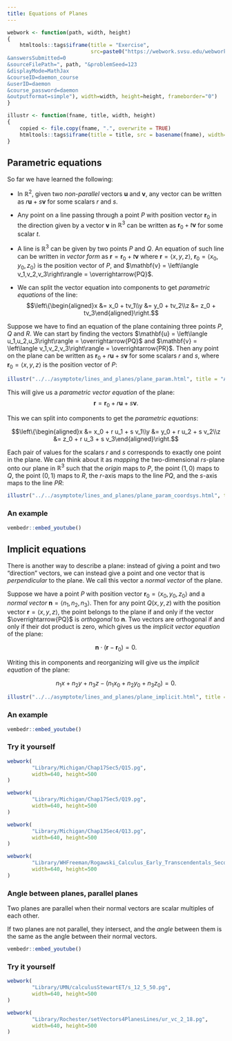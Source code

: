 ```yaml
---
title: Equations of Planes
---
```


\renewcommand{\vec}[1]{\mathbf{#1}}
\newcommand{\v}[1]{\left\langle #1\right\rangle}
\newcommand{\norm}[1]{\left\lvert#1 \right\rvert}

```r
webwork <- function(path, width, height)
{
    htmltools::tags$iframe(title = "Exercise", 
                           src=paste0("https://webwork.svsu.edu/webwork2/html2xml?
&answersSubmitted=0
&sourceFilePath=", path, "&problemSeed=123
&displayMode=MathJax
&courseID=daemon_course
&userID=daemon
&course_password=daemon
&outputformat=simple"), width=width, height=height, frameborder="0")
}

illustr <- function(fname, title, width, height)
{
    copied <- file.copy(fname, ".", overwrite = TRUE)
    htmltools::tags$iframe(title = title, src = basename(fname), width=width, height=height, frameborder="0")
}
```

## Parametric equations

So far we have learned the following:

*  In $\mathbb{R}^2$, given two _non-parallel_ vectors $\vec{u}$ and $\vec{v}$, any vector can be written as $r\vec{u} + s\vec{v}$
   for some scalars $r$ and $s$.

*  Any point on a line passing through a point $P$ with position vector $\vec{r}_0$ in the direction given
    by a vector $\vec{v}$ in $\mathbb{R}^3$ can be written as $\vec{r}_0 + t\vec{v}$ for some scalar $t$.

*  A line is $\mathbb{R}^3$ can be given by two points $P$ and $Q$.  An equation of such line can be written in _vector form_ as
  $\vec{r} = \vec{r}_0 + t\vec{v}$ where $\vec{r} = \v{x,y,z}$, $\vec{r}_0 = \v{x_0, y_0, z_0}$ is the position vector of $P$,
  and $\vec{v} = \v{v_1,v_2,v_3} = \overrightarrow{PQ}$.

*  We can split the vector equation into components to get _parametric equations_ of the line:
  $$\left\{\begin{aligned}x &= x_0 + tv_1\\y &= y_0 + tv_2\\z &= z_0 + tv_3\end{aligned}\right.$$

Suppose we have to find an equation of the plane containing three points $P$, $Q$ and $R$. We can start by finding
the vectors $\vec{u} = \v{u_1,u_2,u_3} = \overrightarrow{PQ}$ and $\vec{v} = \v{v_1,v_2,v_3} = \overrightarrow{PR}$.
Then any point on the plane can be written as $\vec{r}_0 + r\vec{u} + s\vec{v}$ for some scalars $r$ and $s$, where
$\vec{r}_0 = \v{x,y,z}$ is the position vector of $P$:

```r
illustr("../../asymptote/lines_and_planes/plane_param.html", title = "A plane through P, Q and R", width=640, height=420)
```

This will give us a _parametric vector equation_ of the plane: $$\vec{r} = \vec{r}_0 + r\vec{u} + s\vec{v}.$$

This we can split into components to get the _parametric equations_:

$$\left\{\begin{aligned}x &= x_0 + r u_1 + s v_1\\y &= y_0 + r u_2 + s v_2\\z &= z_0 + r u_3 + s v_3\end{aligned}\right.$$

Each pair of values for the scalars $r$ and $s$ corresponds to exactly one point in the plane. We can think about it
as _mapping_ the two-dimensional $rs$-plane onto our plane in $\mathbb{R}^3$ such that the _origin_ maps to $P$,
the point $(1,0)$ maps to $Q$, the point $(0,1)$ maps to $R$, the $r$-axis maps to the line $PQ$, and the $s$-axis maps
to the line $PR$:

```r
illustr("../../asymptote/lines_and_planes/plane_param_coordsys.html", title = "An image of the rs-plane", width=640, height=420)
```

### An example

```r
vembedr::embed_youtube()
```

## Implicit equations

There is another way to describe a plane: instead of giving a point and two "direction" vectors, we can instead
give a point and one vector that is _perpendicular_ to the plane.  We call this vector a _normal vector_ of the plane.

Suppose we have a point $P$ with position vector $\vec{r}_0 = \v{x_0, y_0, z_0}$ and a _normal vector_ $\vec{n} = \v{n_1,n_2,n_3}$.
Then for any point $Q(x,y,z)$ with the position vector $\vec{r} = \v{x,y,z}$, the point belongs to the plane if and only if
the vector $\overrightarrow{PQ}$ is _orthogonal_ to $\vec{n}$. Two vectors are orthogonal if and only if their dot product is zero,
which gives us the _implicit vector equation_ of the plane:

$$\vec{n}\cdot (\vec{r} - \vec{r}_0) = 0.$$

Writing this in components and reorganizing will give us the _implicit equation_ of the plane:

$$n_1 x + n_2 y + n_3 z - (n_1 x_0 + n_2 y_0 + n_3 z_0) = 0.$$

```r
illustr("../../asymptote/lines_and_planes/plane_implicit.html", title = "Plane defined by a point and a normal vector", width=640, height=420)
```

### An example

```r
vembedr::embed_youtube()
```

### Try it yourself

```r
webwork(
        "Library/Michigan/Chap17Sec5/Q15.pg",
        width=640, height=500
)
```

```r
webwork(
        "Library/Michigan/Chap17Sec5/Q19.pg",
        width=640, height=500
)
```

```r
webwork(
        "Library/Michigan/Chap13Sec4/Q13.pg",
        width=640, height=500
)
```

```r
webwork(
        "Library/WHFreeman/Rogawski_Calculus_Early_Transcendentals_Second_Edition/12_Vector_Geometry/12.5_Planes_in_Three-Space/12.5.19.pg",
        width=640, height=500
)
```

### Angle between planes, parallel planes

Two planes are parallel when their normal vectors are scalar multiples of each other.

If two planes are not parallel, they intersect, and the _angle_ between them is the same as
the angle between their normal vectors.


```r
vembedr::embed_youtube()
```

### Try it yourself

```r
webwork(
        "Library/UMN/calculusStewartET/s_12_5_50.pg",
        width=640, height=500
)
```

```r
webwork(
        "Library/Rochester/setVectors4PlanesLines/ur_vc_2_18.pg",
        width=640, height=500
)
```
